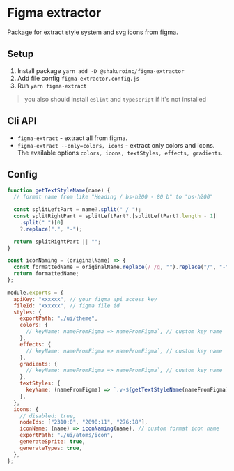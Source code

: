 # Figma extractor

Package for extract style system and svg icons from figma.

## Setup

1. Install package `yarn add -D @shakuroinc/figma-extractor`
2. Add file config `figma-extractor.config.js`
3. Run `yarn figma-extract`

> you also should install `eslint` and `typescript` if it's not installed

## Cli API

- `figma-extract` - extract all from figma.
- `figma-extract --only=colors, icons` - extract only colors and icons. The available options `colors, icons, textStyles, effects, gradients`.

## Config

```jsx highlight=4,8
function getTextStyleName(name) {
  // format name from like "Heading / bs-h200 - 80 b" to "bs-h200"

  const splitLeftPart = name?.split(" / ");
  const splitRightPart = splitLeftPart?.[splitLeftPart?.length - 1]
    .split(" ")[0]
    ?.replace(".", "-");

  return splitRightPart || "";
}

const iconNaming = (originalName) => {
  const formattedName = originalName.replace(/ /g, "").replace("/", "-");
  return formattedName;
};

module.exports = {
  apiKey: "xxxxxx", // your figma api access key
  fileId: "xxxxxx", // figma file id
  styles: {
    exportPath: "./ui/theme",
    colors: {
      // keyName: nameFromFigma => nameFromFigma`, // custom key name
    },
    effects: {
      // keyName: nameFromFigma => nameFromFigma`, // custom key name
    },
    gradients: {
      // keyName: nameFromFigma => nameFromFigma`, // custom key name
    },
    textStyles: {
      keyName: (nameFromFigma) => `.v-${getTextStyleName(nameFromFigma)}`,
    },
  },
  icons: {
    // disabled: true,
    nodeIds: ["2310:0", "2090:11", "276:18"],
    iconName: (name) => iconNaming(name), // custom format icon name
    exportPath: "./ui/atoms/icon",
    generateSprite: true,
    generateTypes: true,
  },
};
```
